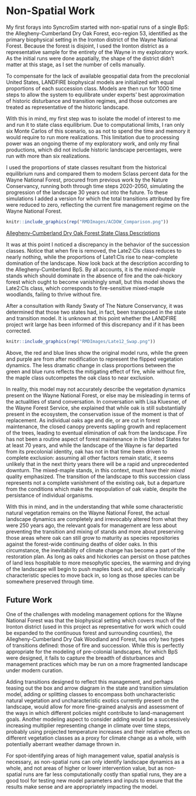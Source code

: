 # Non-Spatial Work {#nspatial}

My first forays into SyncroSim started with non-spatial runs of a single BpS: the Allegheny-Cumberland Dry Oak Forest, eco-region 53, identified as the primary biophysical setting in the Ironton district of the Wayne National Forest. Because the forest is disjoint, I used the Ironton district as a representative sample for the entirety of the Wayne in my exploratory work. As the initial runs were done aspatially, the shape of the district didn't matter at this stage, as I set the number of cells manually.

To compensate for the lack of available geospatial data from the precolonial United States, LANDFIRE biophysical models are initialized with equal proportions of each succession class. Models are then run for 1000 time steps to allow the system to equilibrate under experts' best approximation of historic disturbance and transition regimes, and those outcomes are treated as representative of the historic landscape. 

With this in mind, my first step was to isolate the model of interest to me and run it to state class equilibrium. Due to computational limits, I ran only six Monte Carlos of this scenario, so as not to spend the time and memory it would require to run more realizations. This limitation due to processing power was an ongoing theme of my exploratory work, and only my final productions, which did not include historic landscape percentages, were run with more than six realizations. 

I used the proportions of state classes resultant from the historical equilibrium runs and compared them to modern Sclass percent data for the Wayne National Forest, procured from previous work by the Nature Conservancy, running both through time steps 2020-2050, simulating the progression of the landscape 30 years out into the future. To these simulations I added a version for which the total transitions attributed by fire were reduced to zero, reflecting the current fire management regime on the Wayne National Forest.

```r
knitr::include_graphics(rep("RMDImages/ACDOW_Comparison.png"))
```

[Allegheny-Cumberland Dry Oak Forest State Class Descriptions](#acdow)

It was at this point I noticed a discrepancy in the behavior of the succession classes. Notice that when fire is removed, the Late2:Cls class reduces to nearly nothing, while the proportions of Late1:Cls rise to near-complete domination of the landscape. Now look back at the description according to the Allegheny-Cumberland BpS. By all accounts, it is the _mixed-maple_ stands which should dominate in the absence of fire and the oak-hickory forest which ought to become vanishingly small, but this model shows the Late2:Cls class, which corresponds to fire-sensitive mixed-maple woodlands, failing to thrive without fire. 

After a consultation with Randy Swaty of The Nature Conservancy, it was determined that those two states had, in fact, been transposed in the state and transition model. It is unknown at this point whether the LANDFIRE project writ large has been informed of this discrepancy and if it has been corrected.

```r
knitr::include_graphics(rep("RMDImages/Late12_Swap.png"))

```

Above, the red and blue lines show the original model runs, while the green and purple are from after modification to represent the flipped vegetation dynamics. The less dramatic change in class proportions between the green and blue runs reflects the mitigating effect of fire, while without fire, the maple class outcompetes the oak class to near exclusion.

In reality, this model may not accurately describe the vegetation dynamics present on the Wayne National Forest, or else may be misleading in terms of the actualities of stand conversation. In conversation with Lisa Kluesner, of the Wayne Forest Service, she explained that while oak is still substantially present in the ecosystem, the conservation issue of the moment is that of replacement. As individual oaks age and die, or are cut in forest maintenance, the closed canopy prevents sapling growth and replacement of the trees, leading to eventual elimination of oak from the landscape. Fire has not been a routine aspect of forest maintenance in the United States for at least 70 years, and while the landscape of the Wayne is far departed from its precolonial identity, oak has not in that time been driven to complete exclusion: assuming all other factors remain static, it seems unlikely that in the next thirty years there will be a rapid and unprecedented downturn. The mixed-maple stands, in this context, must have their _mixed_ quality emphasized. The transition of the landscape to this succession class represents not a complete vanishment of the existing oak, but a departure from the conditions which make the repopulation of oak viable, despite the persistance of individual organisms. 

With this in mind, and in the understanding that while some characteristic natural vegetation remains on the Wayne National Forest, the actual landscape dynamics are completely and irrevocably altered from what they were 250 years ago, the relevant goals for management are less about preventing the transition and mixing of stands and more about preserving those areas where oak can still grow to maturity as species repositories against the forest-wide continuing deaths of older oaks. In this circumstance, the inevitability of climate change has become a part of the restoration plan. As long as oaks and hickories can persist on those patches of land less hospitable to more mesophytic species, the warming and drying of the landscape will begin to push maples back out, and allow historically characteristic species to move back in, so long as those species can be somewhere preserved through time.

## Future Work

One of the challenges with modeling management options for the Wayne National Forest was that the biophysical setting which covers much of the Ironton district (used in this project as representative for work which could be expanded to the continuous forest and surrounding counties), the Allegheny-Cumberland Dry Oak Woodland and Forest, has only two types of transitions defined: those of fire and succession. While this is perfectly appropriate for the modeling of pre-colonial landscapes, for which BpS were designed, it fails to capture the breadth of disturbances and management practices which may be run on a more fragmented landscape under modern curation. 

Adding transitions designed to reflect this management, and perhaps teasing out the box and arrow diagram in the state and transition simulation model, adding or splitting classes to encompass both uncharacteristic natural vegetation and uncharacteristic exotics currently present on the landscape, would allow for more fine-grained analysis and assessment of the ways in which different policies might contribute to land-management goals. Another modeling aspect to consider adding would be a successively increasing multiplier representing change in climate over time steps, probably using projected temperature increases and their relative effects on different vegetation classes as a proxy for climate change as a whole, with potentially aberrant weather damage thrown in.

For spot-identifying areas of high management value, spatial analysis is necessary, as non-spatial runs can only identify landscape dynamics as a whole, and not areas of higher or lower intervention value, but as non-spatial runs are far less computationally costly than spatial runs, they are a good tool for testing new model parameters and inputs to ensure that the results make sense and are appropriately impacting the model. 
